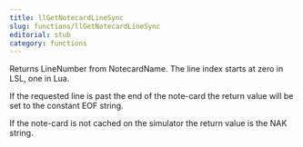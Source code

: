 ```yaml
---
title: llGetNotecardLineSync
slug: functions/llGetNotecardLineSync
editorial: stub
category: functions
---
```


<LSLFunction name="llGetNotecardLineSync"/>

Returns LineNumber from NotecardName. The line index starts at zero in LSL, one in Lua.

If the requested line is past the end of the note-card the return value will be set to the constant EOF string.

If the note-card is not cached on the simulator the return value is the NAK string.
